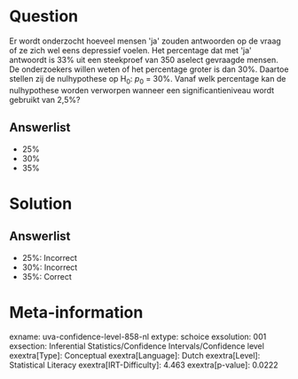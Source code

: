 Question
========

Er wordt onderzocht hoeveel mensen \'ja\' zouden antwoorden op de vraag
of ze zich wel eens depressief voelen. Het percentage dat met \'ja\'
antwoordt is 33% uit een steekproef van 350 aselect gevraagde mensen. De
onderzoekers willen weten of het percentage groter is dan 30%. Daartoe
stellen zij de nulhypothese op H~0~: *p*~0~ = 30%. Vanaf welk percentage
kan de nulhypothese worden verworpen wanneer een significantieniveau
wordt gebruikt van 2,5%?

Answerlist
----------

* 25%
* 30%
* 35%

Solution
========

Answerlist
----------

* 25%: Incorrect
* 30%: Incorrect
* 35%: Correct

Meta-information
================
exname: uva-confidence-level-858-nl
extype: schoice
exsolution: 001
exsection: Inferential Statistics/Confidence Intervals/Confidence level
exextra[Type]: Conceptual
exextra[Language]: Dutch
exextra[Level]: Statistical Literacy
exextra[IRT-Difficulty]: 4.463
exextra[p-value]: 0.0222
